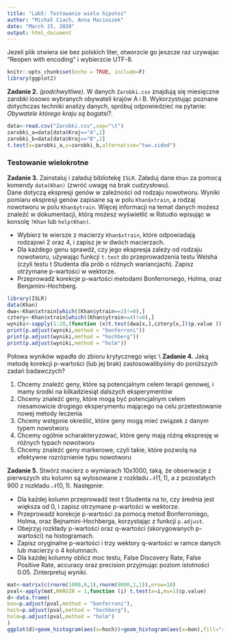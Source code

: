 ```yaml
---
title: "Lab5: Testowanie wielu hipotez"
author: "Michał Ciach, Anna Macioszek"
date: "March 15, 2020"
output: html_document
---
```


Jezeli plik otwiera sie bez polskich liter, otworzcie go jeszcze raz uzywajac "Reopen with encoding" i wybierzcie UTF-8.

```r
knitr::opts_chunk$set(echo = TRUE, include=F)
library(ggplot2)
```

**Zadanie 2.** *(podchwytliwe).*  W danych `Zarobki.csv` znajdują się miesięczne zarobki losowo wybranych obywateli krajów A i B. 
Wykorzystując poznane dotychczas techniki analizy danych, spróbuj odpowiedzieć na pytanie: *Obywatele którego kraju są bogatsi?*. 

```r
data<-read.csv("Zarobki.csv",sep="\t")
zarobki_a=data[data$Kraj=="A",2]
zarobki_b=data[data$Kraj=="B",2]
t.test(x=zarobki_a,y=zarobki_b,alternative="two.sided")
```

### Testowanie wielokrotne

**Zadanie 3.** Zainstaluj i załaduj bibliotekę `ISLR`. Załaduj dane `Khan` za pomocą komendy `data(Khan)` (zwróć uwagę na brak cudzysłowu).  
Dane dotyczą ekspresji genów w zależności od rodzaju nowotworu. Wyniki pomiaru ekspresji genów zapisane są w polu `Khan$xtrain`, a rodzaj nowotworu w polu `Khan$ytrain`. Więcej informacji na temat danych możesz znaleźć w dokumentacji, którą możesz wyświetlić w Rstudio wpisując w konsolę `?Khan` lub `help(Khan)`. 

  - Wybierz te wiersze z macierzy `Khan$xtrain`, które odpowiadają rodzajowi 2 oraz 4, i zapisz je w dwóch macierzach.
  - Dla każdego genu sprawdź, czy jego ekspresja zależy od rodzaju nowotworu, używając funkcji `t.test` do przeprowadzenia testu Welsha (czyli testu t Studenta dla prób o różnych wariancjach). Zapisz otrzymane p-wartości w wektorze.
  - Przeprowadź korekcje p-wartości metodami Bonferroniego, Holma, oraz Benjamini-Hochberg. 
```r
library(ISLR)
data(Khan)
dwa<-Khan$xtrain[which((Khan$ytrain==2)!=0),]
cztery<-Khan$xtrain[which((Khan$ytrain==4)!=0),]
wyniki<-sapply(1:20,(function (x)t.test(dwa[x,],cztery[x,])$p.value ))
print(p.adjust(wyniki,method = "bonferroni"))
print(p.adjust(wyniki,method = "hochberg"))
print(p.adjust(wyniki,method = "holm"))
```
Połowa wyników wpadła do zbioru krytycznego więc 
\\
**Zadanie 4.** Jaką metodę korekcji p-wartości (lub jej brak) zastosowalibyśmy do poniższych zadań badawczych?

  1. Chcemy znaleźć geny, które są potencjalnym celem terapii genowej, i mamy środki na kilkadziesiąt dalszych eksperymentów
  2. Chcemy znaleźć geny, które mogą być potencjalnym celem niesamowicie drogiego eksperymentu mającego na celu przetestowanie nowej metody leczenia
  3. Chcemy wstępnie określić, które geny mogą mieć związek z danym typem nowotworu
  4. Chcemy ogólnie scharakteryzować, które geny mają różną ekspresję w różnych typach nowotworu
  5. Chcemy znaleźć geny markerowe, czyli takie, które pozwolą na efektywne rozróznienie typu nowotworu 


**Zadanie 5.** Stwórz macierz o wymiarach 10x1000, taką, że obserwacje z pierwszych stu kolumn są wylosowane z rozkładu $\mathcal{N}(1, 1)$, a z pozostałych 900 z rozkładu $\mathcal{N}(0, 1)$. Następnie:

  - Dla każdej kolumn przeprowadź test t Studenta na to, czy średnia jest większa od 0, i zapisz otrzymane p-wartości w wektorze.
  - Przeprowadź korekcje p-wartości za pomocą metod Bonferroniego, Holma, oraz Bejnamini-Hochberga, korzystając z funkcji `p.adjust`. 
  - Obejrzyj rozkłady p-wartości oraz q-wartości (skorygowanych p-wartości) na histogramach.
  - Zapisz oryginalne p-wartości i trzy wektory q-wartości w ramce danych lub macierzy o 4 kolumnach.
  - Dla każdej kolumny oblicz moc testu, False Discovery Rate, False Positive Rate, accuracy oraz precision przyjmując poziom istotności 0.05. Zinterpretuj wyniki.
```r
mat<-matrix(c(rnorm(1000,0,1),rnorm(9000,1,1)),nrow=10)
pval<-apply(mat,MARGIN = 1,function (i) t.test(x=i,mu=1)$p.value)
d<-data.frame(
bon=p.adjust(pval,method = "bonferroni"),
hoch=p.adjust(pval,method = "hochberg"),
holm=p.adjust(pval,method = "holm")
)
ggplot(d)+geom_histogram(aes(x=hoch))+geom_histogram(aes(x=bon),fill="red")+geom_histogram(aes(x=holm),fill="white")
```

